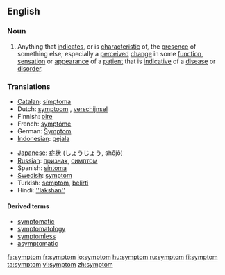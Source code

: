==English==

===Noun===
{{en-noun}}

# Anything that [[indicate]]s, or is [[characteristic]] of,  the [[presence]] of something else; especially a [[perceived]] [[change]] in some [[function]], [[sensation]] or [[appearance]] of a [[patient]] that is [[indicative]] of a [[disease]] or [[disorder]].

===Translations===
{{top}}
*[[Catalan]]: [[símptoma]] {{m}}
*Dutch: [[symptoom]] {{n}}, [[verschijnsel]] {{n}}
*Finnish: [[oire]]
*French: [[symptôme]] {{m}}
*German: [[Symptom]] {{n}}
*[[Indonesian]]: [[gejala]]
{{mid}}
*[[Japanese]]: [[症状]] (しょうじょう, shōjō)
*[[Russian]]: [[признак]], [[симптом]]
*Spanish: [[síntoma]] {{m}}
*[[Swedish]]: [[symptom]]
*Turkish: [[semptom]], [[belirti]]
*Hindi: [[''lakshan'']]
{{bottom}}

====Derived terms====
* [[symptomatic]]
* [[symptomatology]]
* [[symptomless]]
* [[asymptomatic]]

[[fa:symptom]]
[[fr:symptom]]
[[io:symptom]]
[[hu:symptom]]
[[ru:symptom]]
[[fi:symptom]]
[[ta:symptom]]
[[vi:symptom]]
[[zh:symptom]]